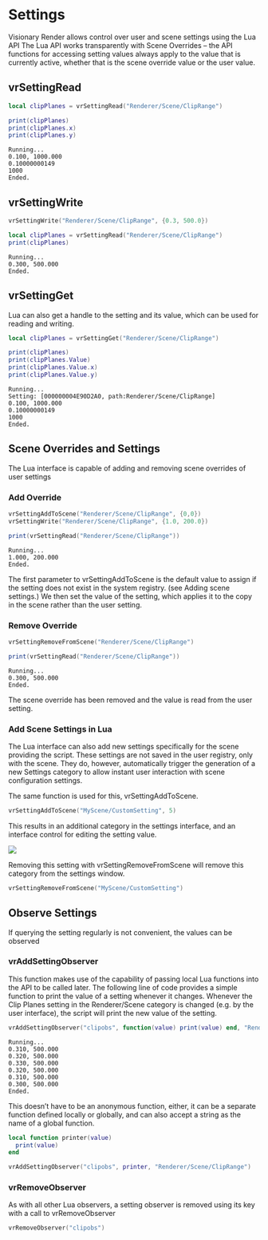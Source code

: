 
# Settings

Visionary Render allows control over user and scene settings using the Lua API
The Lua API works transparently with Scene Overrides – the API functions for accessing setting values always apply to the value that is currently active, whether that is the scene override value or the user value.

## vrSettingRead

<Tabs>
<TabItem value="script" label="Script">

```lua
local clipPlanes = vrSettingRead("Renderer/Scene/ClipRange")

print(clipPlanes)
print(clipPlanes.x)
print(clipPlanes.y)
```

</TabItem>
<TabItem value="output" label="Output">

```
Running...
0.100, 1000.000
0.10000000149
1000
Ended.
```

</TabItem>
</Tabs>

## vrSettingWrite

<Tabs>
<TabItem value="script" label="Script">

```lua
vrSettingWrite("Renderer/Scene/ClipRange", {0.3, 500.0})

local clipPlanes = vrSettingRead("Renderer/Scene/ClipRange")
print(clipPlanes)
```

</TabItem>
<TabItem value="output" label="Output">

```
Running...
0.300, 500.000
Ended.
```

</TabItem>
</Tabs>

## vrSettingGet

Lua can also get a handle to the setting and its value, which can be used for reading and writing. 

<Tabs>
<TabItem value="script" label="Script">

```lua
local clipPlanes = vrSettingGet("Renderer/Scene/ClipRange")

print(clipPlanes)
print(clipPlanes.Value)
print(clipPlanes.Value.x)
print(clipPlanes.Value.y)
```

</TabItem>
<TabItem value="output" label="Output">

```
Running...
Setting: [000000004E90D2A0, path:Renderer/Scene/ClipRange]
0.100, 1000.000
0.10000000149
1000
Ended.
```

</TabItem>
</Tabs>

## Scene Overrides and Settings

The Lua interface is capable of adding and removing scene overrides of user settings

### Add Override

<Tabs>
<TabItem value="script" label="Script">

```lua
vrSettingAddToScene("Renderer/Scene/ClipRange", {0,0})
vrSettingWrite("Renderer/Scene/ClipRange", {1.0, 200.0})

print(vrSettingRead("Renderer/Scene/ClipRange"))
```

</TabItem>
<TabItem value="output" label="Output">

```
Running...
1.000, 200.000
Ended.
```

</TabItem>
</Tabs>

The first parameter to vrSettingAddToScene is the default value to assign if the setting does not exist in the system registry. (see Adding scene settings.) We then set the value of the setting, which applies it to the copy in the scene rather than the user setting.

### Remove Override

<Tabs>
<TabItem value="script" label="Script">

```lua
vrSettingRemoveFromScene("Renderer/Scene/ClipRange")

print(vrSettingRead("Renderer/Scene/ClipRange"))
```

</TabItem>
<TabItem value="output" label="Output">

```
Running...
0.300, 500.000
Ended.
```

</TabItem>
</Tabs>

The scene override has been removed and the value is read from the user setting.

### Add Scene Settings in Lua

The Lua interface can also add new settings specifically for the scene providing the script. These settings are not saved in the user registry, only with the scene. They do, however, automatically trigger the generation of a new Settings category to allow instant user interaction with scene configuration settings.

The same function is used for this, vrSettingAddToScene. 

```lua
vrSettingAddToScene("MyScene/CustomSetting", 5)
```

This results in an additional category in the settings interface, and an interface control for editing the setting value.

![](/img/visren-dev/custom-scene-setting.png)

Removing this setting with vrSettingRemoveFromScene will remove this category from the settings window.

```lua
vrSettingRemoveFromScene("MyScene/CustomSetting")
```

## Observe Settings

If querying the setting regularly is not convenient, the values can be observed

### vrAddSettingObserver

This function makes use of the capability of passing local Lua functions into the API to be called later. The following line of code provides a simple function to print the value of a setting whenever it changes. Whenever the Clip Planes setting in the Renderer/Scene category is changed (e.g. by the user interface), the script will print the new value of the setting.

<Tabs>
<TabItem value="script" label="Script">

```lua
vrAddSettingObserver("clipobs", function(value) print(value) end, "Renderer/Scene/ClipRange")
```

</TabItem>
<TabItem value="output" label="Output">

```
Running...
0.310, 500.000
0.320, 500.000
0.330, 500.000
0.320, 500.000
0.310, 500.000
0.300, 500.000
Ended.
```

</TabItem>
</Tabs>

This doesn’t have to be an anonymous function, either, it can be a separate function defined locally or globally, and can also accept a string as the name of a global function.

```lua
local function printer(value) 
  print(value) 
end

vrAddSettingObserver("clipobs", printer, "Renderer/Scene/ClipRange")
```

### vrRemoveObserver

As with all other Lua observers, a setting observer is removed using its key with a call to vrRemoveObserver

```lua
vrRemoveObserver("clipobs")
```
